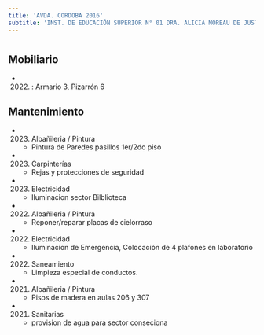 ```yaml
---
title: 'AVDA. CORDOBA 2016'
subtitle: 'INST. DE EDUCACIÓN SUPERIOR N° 01 DRA. ALICIA MOREAU DE JUSTO - CENS N° 13'
---
```


#


## Mobiliario

*  (2022) : Armario 3, Pizarrón 6 





## Mantenimiento

*  (2023) Albañileria / Pintura 
    + Pintura de Paredes pasillos 1er/2do piso

*  (2023) Carpinterías 
    + Rejas y protecciones de seguridad

*  (2023) Electricidad 
    + Iluminacion sector Bilblioteca

*  (2022) Albañileria / Pintura 
    + Reponer/reparar placas de cielorraso

*  (2022) Electricidad 
    + Iluminacion de  Emergencia, Colocación de 4 plafones en laboratorio

*  (2022) Saneamiento 
    + Limpieza especial de conductos.

*  (2021) Albañileria / Pintura 
    + Pisos de madera en aulas 206 y 307

*  (2021) Sanitarias 
    + provision de agua para sector conseciona



